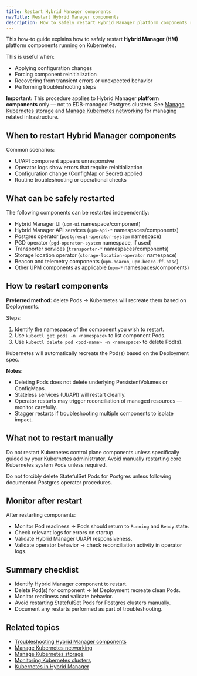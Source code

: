 ```yaml
---
title: Restart Hybrid Manager components
navTitle: Restart Hybrid Manager components
description: How to safely restart Hybrid Manager platform components running on Kubernetes.
---
```


This how-to guide explains how to safely restart **Hybrid Manager (HM)** platform components running on Kubernetes.

This is useful when:

-   Applying configuration changes
-   Forcing component reinitialization
-   Recovering from transient errors or unexpected behavior
-   Performing troubleshooting steps

**Important:** This procedure applies to Hybrid Manager **platform components** only — not to EDB-managed Postgres clusters.
See [Manage Kubernetes storage](/portal/kubernetes/learn/how-to/manage-kubernetes-storage) and [Manage Kubernetes networking](/portal/kubernetes/learn/how-to/manage-kubernetes-networking) for managing related infrastructure.

## When to restart Hybrid Manager components

Common scenarios:

-   UI/API component appears unresponsive
-   Operator logs show errors that require reinitialization
-   Configuration change (ConfigMap or Secret) applied
-   Routine troubleshooting or operational checks

## What can be safely restarted

The following components can be restarted independently:

-   Hybrid Manager UI (`upm-ui` namespace/component)
-   Hybrid Manager API services (`upm-api-*` namespaces/components)
-   Postgres operator (`postgresql-operator-system` namespace)
-   PGD operator (`pgd-operator-system` namespace, if used)
-   Transporter services (`transporter-*` namespaces/components)
-   Storage location operator (`storage-location-operator` namespace)
-   Beacon and telemetry components (`upm-beacon`, `upm-beaco-ff-base`)
-   Other UPM components as applicable (`upm-*` namespaces/components)

## How to restart components

**Preferred method:** delete Pods → Kubernetes will recreate them based on Deployments.

Steps:

1.  Identify the namespace of the component you wish to restart.
2.  Use `kubectl get pods -n <namespace>` to list component Pods.
3.  Use `kubectl delete pod <pod-name> -n <namespace>` to delete Pod(s).

Kubernetes will automatically recreate the Pod(s) based on the Deployment spec.

**Notes:**

-   Deleting Pods does not delete underlying PersistentVolumes or ConfigMaps.
-   Stateless services (UI/API) will restart cleanly.
-   Operator restarts may trigger reconciliation of managed resources — monitor carefully.
-   Stagger restarts if troubleshooting multiple components to isolate impact.

## What not to restart manually

Do not restart Kubernetes control plane components unless specifically guided by your Kubernetes administrator.
Avoid manually restarting core Kubernetes system Pods unless required.

Do not forcibly delete StatefulSet Pods for Postgres unless following documented Postgres operator procedures.

## Monitor after restart

After restarting components:

-   Monitor Pod readiness → Pods should return to `Running` and `Ready` state.
-   Check relevant logs for errors on startup.
-   Validate Hybrid Manager UI/API responsiveness.
-   Validate operator behavior → check reconciliation activity in operator logs.

## Summary checklist

-   Identify Hybrid Manager component to restart.
-   Delete Pod(s) for component → let Deployment recreate clean Pods.
-   Monitor readiness and validate behavior.
-   Avoid restarting StatefulSet Pods for Postgres clusters manually.
-   Document any restarts performed as part of troubleshooting.

## Related topics

- [Troubleshooting Hybrid Manager components](./troubleshoot-hybrid-manager-components)
- [Manage Kubernetes networking](/portal/kubernetes/learn/how-to/manage-kubernetes-networking)
- [Manage Kubernetes storage](/portal/kubernetes/learn/how-to/manage-kubernetes-storage)
- [Monitoring Kubernetes clusters](/portal/kubernetes/learn/how-to/monitor-kubernetes-cluster)
- [Kubernetes in Hybrid Manager](/portal/kubernetes/learn/explained/hybrid-manager/hybrid-manager/k8-in-hybrid-manager)
